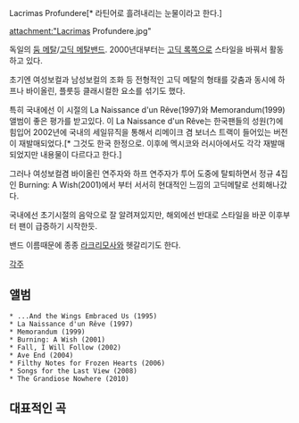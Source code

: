 Lacrimas Profundere[* 라틴어로 흘려내리는 눈물이라고 한다.]

attachment:"Lacrimas Profundere.jpg"

독일의 [[둠 메탈]]/[[고딕 메탈]]밴드. 2000년대부터는 [[고딕 록]]쪽으로 스타일을 바꿔서 활동하고 있다.

초기엔 여성보컬과 남성보컬의 조화 등 전형적인 고딕 메탈의 형태를 갖춤과 동시에 하프나 바이올린, 플룻등 클래시컬한 요소를 섞기도 했다.

특히 국내에선 이 시절의 La Naissance d'un Rêve(1997)와 Memorandum(1999)앨범이 좋은 평가를 받고있다. 이 La Naissance d'un Rêve는 한국팬들의 성원(?)에 힘입어 2002년에 국내의 세일뮤직을 통해서 리메이크 겸 보너스 트랙이 들어있는 버전이 재발매되었다.[* 그것도 한국 한정으로. 이후에 멕시코와 러시아에서도 각각 재발매되었지만 내용물이 다르다고 한다.]

그러나 여성보컬겸 바이올린 연주자와 하프 연주자가 투어 도중에 탈퇴하면서 정규 4집인 Burning: A Wish(2001)에서 부터 서서히 현대적인 느낌의 고딕메탈로 선회해나갔다.

국내에선 초기시절의 음악으로 잘 알려져있지만, 해외에선 반대로 스타일을 바꾼 이후부터 팬이 급증하기 시작한듯.


밴드 이름때문에 종종 [[라크리모사]]와 헷갈리기도 한다.


[[각주]]


== 앨범 ==

 * ...And the Wings Embraced Us (1995)
 * La Naissance d'un Rêve (1997)
 * Memorandum (1999)
 * Burning: A Wish (2001)
 * Fall, I Will Follow (2002)
 * Ave End (2004)
 * Filthy Notes for Frozen Hearts (2006)
 * Songs for the Last View (2008)
 * The Grandiose Nowhere (2010)


== 대표적인 곡 ==

{{{#!html
<object width="480" height="385"><param name="movie" value="http://www.youtube.com/v/Acn4WjWasDE?fs=1&amp;hl=ko_KR"></param><param name="allowFullScreen" value="true"></param><param name="allowscriptaccess" value="always"></param><embed src="http://www.youtube.com/v/Acn4WjWasDE?fs=1&amp;hl=ko_KR" type="application/x-shockwave-flash" allowscriptaccess="always" allowfullscreen="true" width="480" height="385"></embed></object>}}}


{{{#!html
<object width="480" height="385"><param name="movie" value="http://www.youtube.com/v/ajIupYw6Zmw?fs=1&amp;hl=ko_KR"></param><param name="allowFullScreen" value="true"></param><param name="allowscriptaccess" value="always"></param><embed src="http://www.youtube.com/v/ajIupYw6Zmw?fs=1&amp;hl=ko_KR" type="application/x-shockwave-flash" allowscriptaccess="always" allowfullscreen="true" width="480" height="385"></embed></object>}}}
